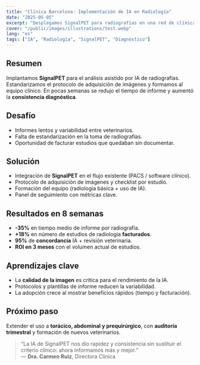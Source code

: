 ```yaml
---
title: "Clínica Barcelona: Implementación de IA en Radiología"
date: "2025-05-05"
excerpt: "Desplegamos SignalPET para radiografías en una red de clínicas, reduciendo el tiempo de informe y mejorando la consistencia diagnóstica."
cover: "/public/images/illustrations/test.webp"
lang: "es"
tags: ["IA", "Radiología", "SignalPET", "Diagnóstico"]
---
```


## Resumen

Implantamos **SignalPET** para el análisis asistido por IA de radiografías. Estandarizamos el protocolo de adquisición de imágenes y formamos al equipo clínico. En pocas semanas se redujo el tiempo de informe y aumentó la **consistencia diagnóstica**.

## Desafío

- Informes lentos y variabilidad entre veterinarios.  
- Falta de estandarización en la toma de radiografías.  
- Oportunidad de facturar estudios que quedaban sin documentar.

## Solución

- Integración de **SignalPET** en el flujo existente (PACS / software clínico).  
- Protocolo de adquisición de imágenes y checklist por estudio.  
- Formación del equipo (radiología básica + uso de IA).  
- Panel de seguimiento con métricas clave.

## Resultados en 8 semanas

- **-35%** en tiempo medio de informe por radiografía.  
- **+18%** en número de estudios de radiología **facturados**.  
- **95%** de **concordancia** IA + revisión veterinaria.  
- **ROI en 3 meses** con el volumen actual de estudios.

## Aprendizajes clave

- La **calidad de la imagen** es crítica para el rendimiento de la IA.  
- Protocolos y plantillas de informe reducen la variabilidad.  
- La adopción crece al mostrar beneficios rápidos (tiempo y facturación).

## Próximo paso

Extender el uso a **torácico, abdominal y prequirúrgico**, con **auditoría trimestral** y formación de nuevos veterinarios.

> “La IA de SignalPET nos dio rapidez y consistencia sin sustituir el criterio clínico: ahora informamos más y mejor.”  
> — **Dra. Carmen Ruiz**, Directora Clínica
